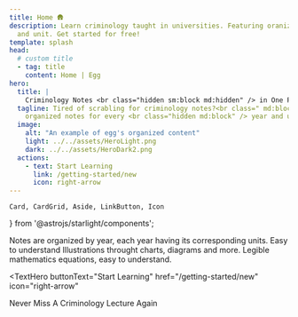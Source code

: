 ```yaml
---
title: Home 🛖
description: Learn criminology taught in universities. Featuring oranized content, for every year
  and unit. Get started for free!
template: splash
head:
  # custom title
  - tag: title
    content: Home | Egg
hero:
  title: |
    Criminology Notes <br class="hidden sm:block md:hidden" /> in One Place
  tagline: Tired of scrabling for criminology notes?<br class=" md:block" /> Get
    organized notes for every <br class="hidden md:block" /> year and unit, for free!
  image:
    alt: "An example of egg's organized content"
    light: ../../assets/HeroLight.png
    dark: ../../assets/HeroDark2.png
  actions:
    - text: Start Learning
      link: /getting-started/new
      icon: right-arrow
---
```


	Card, CardGrid, Aside, LinkButton, Icon
} from '@astrojs/starlight/components';



<CardGridLayout>
  <InfoCard
    dark={OrganizedContentDark}
    light={OrganizedContentLight}
    alt="Organized content for year and unit"
    loading="eager"
  >
    <ProfileAndName emoji="📜" profileName="Organized Content" />
    <span class="mt-3">
      Notes are organized by year, each year having its corresponding units.
    </span>
  </InfoCard>
  <InfoCard
    dark={IllustrationsDark}
    light={IllustrationsLight}
    alt="Illustrations through charts, diagrams and more"
  >
    <ProfileAndName emoji="🍕" profileName="Crispy Illustrations" />
    <span class="mt-3">
      Easy to understand Illustrations throught charts, diagrams and more.
    </span>
  </InfoCard>
  <InfoCard
    dark={MathEquationsDark}
    light={MathEquationsLight}
    alt="Legible mathematics equations"
    loading="eager"
    class="sm:col-span-2 sm:flex sm:pb-3 lg:pb-0 lg:block lg:col-span-1"
    contClasses="sm:border-t-0 sm:border-l-2 sm:border-[var(--sl-color-gray-5)] lg:border-t-2 lg:border-l-0 dark:border-0"
  >
    <ProfileAndName emoji="👌" profileName="Clear Math Equations" />
    <span class="mt-3">
      Legible mathematics equations, easy to understand.
    </span>
  </InfoCard>
</CardGridLayout>

<TextHero
  buttonText="Start Learning"
  href="/getting-started/new"
  icon="right-arrow"
>
  Never Miss A Criminology Lecture Again
</TextHero>


